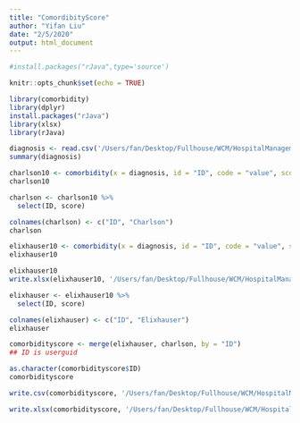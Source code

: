 ```yaml
---
title: "ComordibityScore"
author: "Yifan Liu"
date: "2/5/2020"
output: html_document
---
```

```r
#install.packages("rJava",type='source')
```


```r
knitr::opts_chunk$set(echo = TRUE)

library(comorbidity)
library(dplyr)
install.packages("rJava")
library(xlsx)
library(rJava)
```


```r
diagnosis <- read.csv('/Users/fan/Desktop/Fullhouse/WCM/HospitalManagement/Data/2_diag_withduplicates.csv', stringsAsFactors = FALSE)
summary(diagnosis)
```

```r
charlson10 <- comorbidity(x = diagnosis, id = "ID", code = "value", score = "charlson", icd = "icd10", assign0 = FALSE)
charlson10

charlson <- charlson10 %>%
  select(ID, score)

colnames(charlson) <- c("ID", "Charlson")
charlson
```

```r
elixhauser10 <- comorbidity(x = diagnosis, id = "ID", code = "value", score = "elixhauser", icd = "icd10", assign0 = FALSE)
elixhauser10

elixhauser10
write.xlsx(elixhauser10, '/Users/fan/Desktop/Fullhouse/WCM/HospitalManagement/OrderAnalysis-master/elixhauser10.xlsx', sheetName = "Sheet1", col.names = TRUE, row.names = TRUE, append = FALSE)

elixhauser <- elixhauser10 %>%
  select(ID, score) 

colnames(elixhauser) <- c("ID", "Elixhauser")
elixhauser
```

```r
comorbidityscore <- merge(elixhauser, charlson, by = "ID")
## ID is userguid

as.character(comorbidityscore$ID)
comorbidityscore

write.csv(comorbidityscore, '/Users/fan/Desktop/Fullhouse/WCM/HospitalManagement/2_ComorbidityScore_withoutduplicates.csv')

write.xlsx(comorbidityscore, '/Users/fan/Desktop/Fullhouse/WCM/HospitalManagement/2_ComorbidityScore_withoutduplicates.csv', sheetName = "Sheet1", col.names = TRUE, row.names = TRUE, append = FALSE)
```

